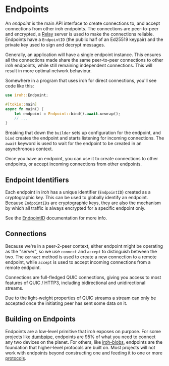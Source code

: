 # Endpoints

An _endpoint_ is the main API interface to create connections to, and accept connections from other iroh endpoints. The connections are peer-to-peer and encrypted, a [Relay](/docs/concepts/relay) server is used to make the connections reliable. Endpoints have a `EndpointID` (the public half of an Ed25519 keypair) and the private key used to sign and decrypt messages.

Generally, an application will have a single endpoint instance. This ensures all the connections made share the same peer-to-peer connections to other iroh endpoints, while still remaining independent connections. This will result in more optimal network behaviour.

Somewhere in a program that uses iroh for direct connections, you'll see code like this:

```rust
use iroh::Endpoint;

#[tokio::main]
async fn main() {
    let endpoint = Endpoint::bind().await.unwrap();
    // ...
}
```

Breaking that down the `builder` sets up configuration for the endpoint, and `bind` creates the endpoint and starts listening for incoming connections. The `await` keyword is used to wait for the endpoint to be created in an asynchronous context.

Once you have an endpoint, you can use it to create connections to other endpoints, or accept incoming connections from other endpoints.

## Endpoint Identifiers

Each endpoint in iroh has a unique identifier (`EndpointID`) created as a cryptographic key. This can be used to globally identify an endpoint. Because `EndpointIDs` are cryptographic keys, they are also the mechanism by which all traffic is always encrypted for a specific endpoint only.

See the [EndpointID](https://docs.rs/iroh/latest/iroh/type.EndpointId.html) documentation for more info.

## Connections

Because we're in a peer-2-peer context, either endpoint might be operating as the "server", so we use `connect` and `accept` to distinguish between the two. The `connect` method is used to create a new connection to a remote endpoint, while `accept` is used to accept incoming connections from a remote endpoint.

Connections are full-fledged QUIC connections, giving you access to most features of QUIC / HTTP3, including bidirectional and unidirectional streams.

<Note>
Due to the light-weight properties of QUIC streams a stream can only be accepted once the initiating peer has sent some data on it.
</Note>

## Building on Endpoints

Endpoints are a low-level primitive that iroh exposes on purpose. For some projects like [dumbpipe](https://dumbpipe.dev), endpoints are 95% of what you need to connect any two devices on the planet. For others, like [iroh-blobs](/proto/iroh-blobs), endpoints are the foundation that higher-level protocols are built on. Most projects will not work with endpoints beyond constructing one and feeding it to one or more [protocols](/docs/concepts/protocol).
